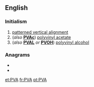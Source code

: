 ==English==

===Initialism===
{{rfc-header|Initialism}}
{{head|en|initialism}}
# [[patterned vertical alignment]]
# (''also'' '''[[PVAc]]''') [[polyvinyl acetate]]
# (''also'' '''[[PVAL]]''' ''or'' '''[[PVOH]]''') [[polyvinyl alcohol]]

===Anagrams===
* {{l|en|AVP}}
* {{l|en|pav}}

[[et:PVA]]
[[fr:PVA]]
[[pt:PVA]]